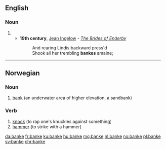 ==English==

===Noun===
{{en-noun}}

# {{obsolete spelling of|bank}}
#* '''19th century''', [[w:Jean Ingelow|Jean Ingelow]] - ''[[s:The Brides of Enderby|The Brides of Enderby]]''
#*: And rearing Lindis backward press'd
#*: Shook all her trembling '''bankes''' amaine;

----
==Norwegian==

===Noun===
{{head|no|noun|g=m}}

# [[bank]] (an underwater area of higher elevation, a sandbank)

===Verb===
{{head|no|verb}}

# [[knock]] (to rap one's knuckles against something)
# [[hammer]] (to strike with a hammer)

[[da:banke]]
[[fr:banke]]
[[ku:banke]]
[[hu:banke]]
[[mg:banke]]
[[nl:banke]]
[[no:banke]]
[[pl:banke]]
[[sv:banke]]
[[chr:banke]]